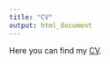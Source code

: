 ```yaml
---
title: "CV"
output: html_document
---
```



Here you can find my [CV](https://drive.google.com/file/d/18vdNeNLHzO7jaMR33kZIJp3gwY-UwcBu/view?usp=drive_link).


